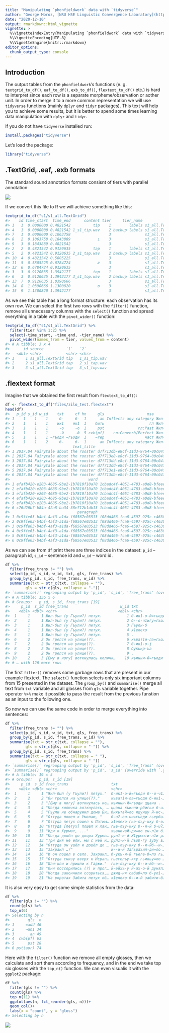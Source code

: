 ```yaml
---
title: "Manipulating `phonfieldwork` data with `tidyverse`"
author: "George Moroz, [NRU HSE Linguistic Convergence Laboratory](https://ilcl.hse.ru/en/)"
date: "2020-12-10"
output: rmarkdown::html_vignette
vignette: >
  %\VignetteIndexEntry{Manipulating `phonfieldwork` data with `tidyverse`}
  %\VignetteEncoding{UTF-8}
  %\VignetteEngine{knitr::rmarkdown}
editor_options: 
  chunk_output_type: console
---
```




## Introduction

The output tables from the `phonfieldwork`'s functions (e. g. `textgrid_to_df()`, `eaf_to_df()`, `exb_to_df()`, `flextext_to_df()` etc.) is hard to interpret since each row is a separate morpheme/observation or aother unit. In order to merge it to a more common representation we will use `tidyverse` functions (mainly `dplyr` and `tidyr` packages). This text will help you to achieve some results, but it is better to spend some times learning data manipulation with `dplyr` and `tidyr`.

If you do not have `tidyverse` installed run:


```r
install.packages("tidyverse")
```

Let's load the package:


```r
library("tidyverse")
```


## .TextGrid, .eaf, .exb formats
The standard sound annotation formats consisnt of tiers with parallel annotation:

![](unnamed-chunk-31-1.png)

If we convert this file to R we will achieve something like this:


```r
textgrid_to_df("s1/s1_all.TextGrid")
#>    id time_start  time_end      content tier     tier_name          source
#> 1   1  0.0000000 0.4821542          tip    1        labels s1_all.TextGrid
#> 4   1  0.0000000 0.4821542 1_s1_tip.wav    2 backup labels s1_all.TextGrid
#> 7   1  0.0000000 0.1063758                 3               s1_all.TextGrid
#> 8   2  0.1063758 0.1843889            ı    3               s1_all.TextGrid
#> 9   3  0.1843889 0.4821542                 3               s1_all.TextGrid
#> 2   2  0.4821542 0.9120635          tap    1        labels s1_all.TextGrid
#> 5   2  0.4821542 0.9120635 2_s1_tap.wav    2 backup labels s1_all.TextGrid
#> 10  4  0.4821542 0.5805225                 3               s1_all.TextGrid
#> 11  5  0.5805225 0.6784724            æ    3               s1_all.TextGrid
#> 12  6  0.6784724 0.9120635                 3               s1_all.TextGrid
#> 3   3  0.9120635 1.3942177          top    1        labels s1_all.TextGrid
#> 6   3  0.9120635 1.3942177 3_s1_top.wav    2 backup labels s1_all.TextGrid
#> 13  7  0.9120635 1.0390666                 3               s1_all.TextGrid
#> 14  8  1.0390666 1.1300820            ɒ    3               s1_all.TextGrid
#> 15  9  1.1300820 1.3942177                 3               s1_all.TextGrid
```

As we see this table has a long format structure: each observation has its own row. We can select the first two rows with the `filter()` function, remove all unnecessary columns with the `select()` function and spread everything in a table with the `pivot_wider()` function:


```r
textgrid_to_df("s1/s1_all.TextGrid") %>% 
  filter(tier %in% 1:2) %>% 
  select(-time_start, -time_end, -tier_name) %>% 
  pivot_wider(names_from = tier, values_from = content)
#> # A tibble: 3 x 4
#>      id source          `1`   `2`         
#>   <dbl> <chr>           <chr> <chr>       
#> 1     1 s1_all.TextGrid tip   1_s1_tip.wav
#> 2     2 s1_all.TextGrid tap   2_s1_tap.wav
#> 3     3 s1_all.TextGrid top   3_s1_top.wav
```

## .flextext format

Imagine that we obtained the first result from `flextext_to_df()`:


```r
df <- flextext_to_df("files/zilo_test.flextext")
head(df)
#>   p_id s_id w_id    txt     cf hn     gls                   msa                free_trans
#> 1    1    1    1     б-     б-  1      an Inflects any category Жил-был (у Гъули?) петух.
#> 2    1    1    1    ик1    ик1  1    быть                    гл Жил-был (у Гъули?) петух.
#> 3    1    1    1     -о     -о  1     pst               гл:Past Жил-был (у Гъули?) петух.
#> 4    1    1    1     -й     -й  5 cvb(pf)    гл:Converb/Perfect Жил-был (у Гъули?) петух.
#> 5    1    1    1 =гъоди =гъоди  1    =rep                  част Жил-был (у Гъули?) петух.
#> 6    1    1    2     б-     б-  1      an Inflects any category Жил-был (у Гъули?) петух.
#>                            text_title                                morph
#> 1 2017.04 Fairytale about the rooster d7f713db-e8cf-11d3-9764-00c04f186933
#> 2 2017.04 Fairytale about the rooster d7f713e8-e8cf-11d3-9764-00c04f186933
#> 3 2017.04 Fairytale about the rooster d7f713dd-e8cf-11d3-9764-00c04f186933
#> 4 2017.04 Fairytale about the rooster d7f713dd-e8cf-11d3-9764-00c04f186933
#> 5 2017.04 Fairytale about the rooster d7f713e1-e8cf-11d3-9764-00c04f186933
#> 6 2017.04 Fairytale about the rooster d7f713db-e8cf-11d3-9764-00c04f186933
#>                                   word                               phrase
#> 1 efafb420-e203-4685-9be2-1b7810f10a70 1cbadc4f-4051-4783-a0d8-bfeee2d2fb13
#> 2 efafb420-e203-4685-9be2-1b7810f10a70 1cbadc4f-4051-4783-a0d8-bfeee2d2fb13
#> 3 efafb420-e203-4685-9be2-1b7810f10a70 1cbadc4f-4051-4783-a0d8-bfeee2d2fb13
#> 4 efafb420-e203-4685-9be2-1b7810f10a70 1cbadc4f-4051-4783-a0d8-bfeee2d2fb13
#> 5 efafb420-e203-4685-9be2-1b7810f10a70 1cbadc4f-4051-4783-a0d8-bfeee2d2fb13
#> 6 c76d26b7-b84a-42a8-ba34-38e712b1db13 1cbadc4f-4051-4783-a0d8-bfeee2d2fb13
#>                              paragraph                                 text
#> 1 0c9ffe63-b4bf-4af3-a1da-f68567e03513 f08dd466-fca6-4597-925c-c46309387ef7
#> 2 0c9ffe63-b4bf-4af3-a1da-f68567e03513 f08dd466-fca6-4597-925c-c46309387ef7
#> 3 0c9ffe63-b4bf-4af3-a1da-f68567e03513 f08dd466-fca6-4597-925c-c46309387ef7
#> 4 0c9ffe63-b4bf-4af3-a1da-f68567e03513 f08dd466-fca6-4597-925c-c46309387ef7
#> 5 0c9ffe63-b4bf-4af3-a1da-f68567e03513 f08dd466-fca6-4597-925c-c46309387ef7
#> 6 0c9ffe63-b4bf-4af3-a1da-f68567e03513 f08dd466-fca6-4597-925c-c46309387ef7
```

As we can see from `df` print there are three indices in the dataset: `p_id` -- paragraph id, `s_id` -- sentence id and `w_id` -- word id.


```r
df %>% 
  filter(free_trans != "") %>% 
  select(p_id, s_id, w_id, txt, gls, free_trans) %>% 
  group_by(p_id, s_id, free_trans, w_id) %>% 
  summarise(txt = str_c(txt, collapse = ""),
         gls = str_c(gls, collapse = "-"))
#> `summarise()` regrouping output by 'p_id', 's_id', 'free_trans' (override with `.groups` argument)
#> # A tibble: 136 x 6
#> # Groups:   p_id, s_id, free_trans [19]
#>     p_id  s_id free_trans                       w_id txt             gls                     
#>    <dbl> <dbl> <chr>                           <dbl> <chr>           <chr>                   
#>  1     1     1 Жил-был (у Гъули?) петух.           1 б-ик1-о-й=гъоди "an-быть-pst-cvb(pf)-=r…
#>  2     1     1 Жил-был (у Гъули?) петух.           2 б--о-ч1игу=гъо… "an--pst-neg.cvb-=rep"  
#>  3     1     1 Жил-был (у Гъули?) петух.           3 Гъули-б         "Гъули-an(gen)"         
#>  4     1     1 Жил-был (у Гъули?) петух.           4 х1елеко         "петух"                 
#>  5     1     1 Жил-был (у Гъули?) петух.           5 .               ""                      
#>  6     2     2 Он грелся на улице(?).              6 къват1и-ла=гъо… "улица-in-=rep"         
#>  7     2     2 Он грелся на улице(?).              7 б-ик1-о-j       "an-быть-pst-cvb(pf)"   
#>  8     2     2 Он грелся на улице(?).              8 букьир-ъа       "Букир-sup"             
#>  9     2     2 Он грелся на улице(?).              9 .               ""                      
#> 10     2     3 [Ему в ногу] воткнулась колючк…    10 къинни-й=гъоди  "втыкаться-cvb(pf)-=rep"
#> # … with 126 more rows
```

The first `filter()` removes some garbage rows that are present in our example flextext. The `select()` function selects only six important columns from 15 presented in the dataset. The `group_by()` and `summarise()` merge all text from `txt` variable and all glosses from `gls` variable together. Pipe operater `%>% ` make it possible to pass the result from the previous funstion as an input to the following one.

So now we can use the same code in order to merge everything into sentences:


```r
df %>% 
  filter(free_trans != "") %>% 
  select(p_id, s_id, w_id, txt, gls, free_trans) %>% 
  group_by(p_id, s_id, free_trans, w_id) %>% 
  summarise(txt = str_c(txt, collapse = ""),
         gls = str_c(gls, collapse = "-")) %>% 
  group_by(p_id, s_id, free_trans) %>% 
  summarise(txt = str_c(txt, collapse = " "),
         gls = str_c(gls, collapse = " "))
#> `summarise()` regrouping output by 'p_id', 's_id', 'free_trans' (override with `.groups` argument)
#> `summarise()` regrouping output by 'p_id', 's_id' (override with `.groups` argument)
#> # A tibble: 19 x 5
#> # Groups:   p_id, s_id [19]
#>     p_id  s_id free_trans                   txt                      gls                     
#>    <dbl> <dbl> <chr>                        <chr>                    <chr>                   
#>  1     1     1 "Жил-был (у Гъули?) петух."  б-ик1-о-й=гъоди б--о-ч1… "an-быть-pst-cvb(pf)-=r…
#>  2     2     2 "Он грелся на улице(?)."     къват1и-ла=гъоди б-ик1-… "улица-in-=rep an-быть-…
#>  3     2     3 "[Ему в ногу] воткнулась ко… къинни-й=гъоди ццана .   "втыкаться-cvb(pf)-=rep…
#>  4     3     4 "Когда колючка воткнулась, … ццана къинни-рбигьи б-u… "колючка втыкаться-pst.…
#>  5     4     5 "Гъули не обнаружил дома Би… бихьтай=ло ишуишу й-ис-… "Бихтай-=add дома-дома …
#>  6     5     6 "Оттуда пошел к Умалаю, "    б-uʔ-oн-ни=гъоди гьерба… "an-идти-pst-pst(aor)-=…
#>  7     6     7 "Оттуда петух пошел к Патим… х1елеко гье-лъу-кку б-е… "петух dem-dat-el an-go…
#>  8     8    10 "Оттуда [петух] пошел к Хан… гье-лъу-кку б--и-й б-uʔ… "dem-dat-el an--pst(aor…
#>  9     9    11 "Иди к Хурмат, ..."          хъаничай-ди=ло ен-л1и б… "Ханичай-erg-=add rfl-g…
#> 10    10    12 "Когда дошёл до двора Хурма… рул1-и-й Х1урмати-л1и р… "говорить--cvb(pf) Хурм…
#> 11    11    13 "Три дня не ели, мы с ней н… рул1-и-й лъоб-гу зубу в… "говорить--cvb(pf) три-…
#> 12    12    14 "Оттуда он ушёл и дошёл до … гье-лъу-кку б--и-йб--и-… "dem-dat-el an--pst(aor…
#> 13    13    15 "Захраил …?"                 й--и-й Загьраъил-ди=ло … "f--pst(aor)-cvb(pf) За…
#> 14    14    16 "И он пошел в село. Захраил… б-укъ-и-й гьеге-б=ло гь… "an-гнать-pst-pf dem-an…
#> 15    15    17 "Оттуда снизу вверх к Исрап… гьегелъу-кку гьикьу=ло … "там-el внизу-=add ввер…
#> 16    16    18 "Шли-шли и пришли к Гаджи."  гье-лъу-кку б--и-йб--и-… "dem-dat-el an--pst(aor…
#> 17    17    19 "Они поссорились (?) и прог… й-ейхъ-у й-ах-о-й дунял… "f-ругать-pst f-драться…
#> 18    18    20 "Когда закончили ссориться,… джид-ия сабаб=ло б-ул1-… "делать-fut причина-=ad…
#> 19    19    21 "На воротах Забита петух об… х1елеко б--и-й забити-б… "петух an--pst(aor)-cvb…
```

It is also very easy to get some simple statistics from the data:


```r
df %>% 
  filter(gls != "") %>% 
  count(gls) %>% 
  top_n(6)
#> Selecting by n
#>        gls  n
#> 1     =add 46
#> 2     ¬an1 34
#> 3       an 49
#> 4  cvb(pf) 63
#> 5      pst 28
#> 6 pst(aor) 74
```

Here with the `filter()` function we remove all empty glosses, then we calculate and sort them according to frequency, and in the end we take top six glosses with the `top_n()` function. We can even visualis it with the `ggplot2` package:


```r
df %>% 
  filter(gls != "") %>% 
  count(gls) %>% 
  top_n(11) %>% 
  ggplot(aes(n, fct_reorder(gls, n)))+
  geom_col()+
  labs(x = "count", y = "gloss")
#> Selecting by n
```

![](unnamed-chunk-10-1.png)

